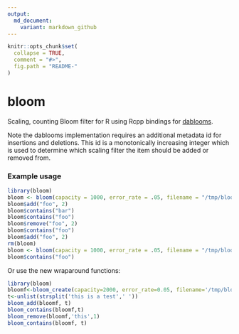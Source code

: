 ```yaml
---
output:
  md_document:
    variant: markdown_github
---
```


<!-- README.md is generated from README.Rmd. Please edit that file -->

```r
knitr::opts_chunk$set(
  collapse = TRUE,
  comment = "#>",
  fig.path = "README-"
)
```
# bloom #

Scaling, counting Bloom filter for R using Rcpp bindings for
[dablooms](https://github.com/bitly/dablooms/).

Note the dablooms implementation requires an additional metadata id for
insertions and deletions.  This id is a monotonically increasing integer which
is used to determine which scaling filter the item should be added or removed
from.

### Example usage

```r
library(bloom)
bloom <- bloom(capacity = 1000, error_rate = .05, filename = "/tmp/bloom.bin")
bloom$add("foo", 2)
bloom$contains("bar")
bloom$contains("foo")
bloom$remove("foo", 2)
bloom$contains("foo")
bloom$add("foo", 2)
rm(bloom)
bloom <- bloom(capacity = 1000, error_rate = .05, filename = "/tmp/bloom.bin", exists = TRUE)
bloom$contains("foo")
```


Or use the new wraparound functions:


```r
library(bloom)
bloomf<-bloom_create(capacity=2000, error_rate=0.05, filename='/tmp/bloom.bin')
t<-unlist(strsplit('this is a test',' '))
bloom_add(bloomf, t)
bloom_contains(bloomf,t)
bloom_remove(bloomf,'this',1)
bloom_contains(bloomf, t)
```


